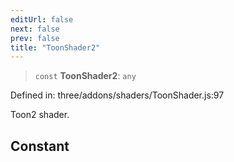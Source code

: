 ```yaml
---
editUrl: false
next: false
prev: false
title: "ToonShader2"
---
```


> `const` **ToonShader2**: `any`

Defined in: three/addons/shaders/ToonShader.js:97

Toon2 shader.

## Constant

